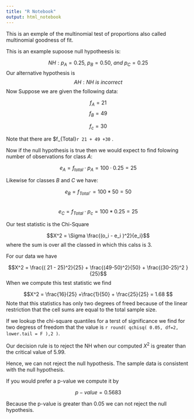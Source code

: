 ```yaml
---
title: "R Notebook"
output: html_notebook
---
```


This is an exmple of the multinomial test of proportions also called multinomial goodness of fit.  

This is an example supoose null hypotheesis is:

$$NH: p_A = 0.25, \ p_B = 0.50,\  and\  p_C = 0.25$$
Our alternative hypothesis is
$$ AH:NH\ is\ incorrect$$
Now Suppose we are given the following data:

$$f_A = 21$$
$$f_B = 49$$

$$f_c = 30$$

Note that there are $f_{Total}`r 21 + 49 +30` .

Now if the null hypothesis is true then we would expect to find folowing number of observations for class $A$:

$$e_A = f_{total} \cdot p_A = 100 \cdot 0.25 = 25$$ 

Likewise for classes $B$ and $C$ we have:

$$e_B = f_{Total} \cdot = 100 * 50 =50$$  
$$e_C = f_{Total} \cdot p_c = 100 * 0.25 = 25$$

Our test statistic is the Chi-Square

$$X^2 = \Sigma \frac{(o_i - e_i )^2}{e_i}$$
where the sum is over all the classed in which this calss is 3.

For our data we have

$$X^2 = \frac{( 21 - 25)^2}{25} + \frac{(49-50)^2}{50} + \frac{(30-25)^2 }{25}$$
When we compute this test statistic we find

$$X^2 = \frac{16}{25} +\frac{1}{50} + \frac{25}{25} = 1.68 $$
Note that this statistics has only two degrees of freed because of the linear restriction that the cell sums are equal to the total sample size.

If we lookup the chi-square  quantiles for a terst of significance we find for two degress of freedom that the value is `r round( qchisq( 0.05, df=2, lower.tail = F ),2 )`.

Our decision rule is to reject the NH when our computed $X^2$ is greater than the critical value of 5.99.

Hence, we can not reject the null hypothesis.  The sample data is consistent with the null hypothesis.

If you would prefer a p-value we compute it by

$$p-value = 0.5683$$


Because the p-value is greater than 0.05 we can not reject the null hypothesis.